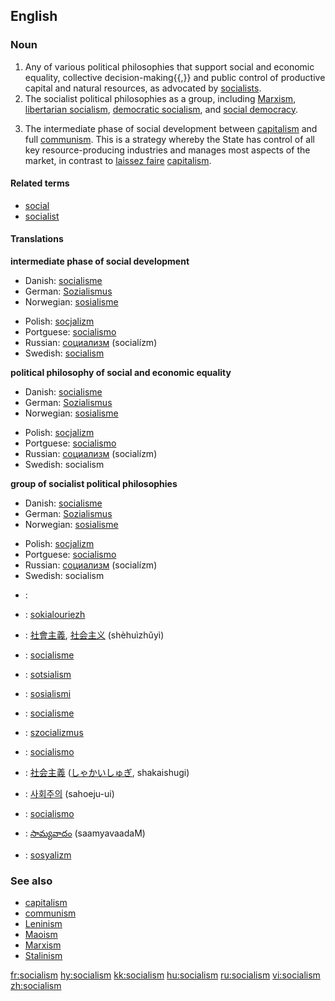 ==English==

===Noun===
{{wikipedia}}
{{en-noun|-}}

# Any of various political philosophies that support social and economic equality, collective decision-making{{,}} and public control of productive capital and natural resources, as advocated by [[socialist]]s.
# The socialist political philosophies as a group, including [[Marxism]], [[libertarian socialism]], [[democratic socialism]], and [[social democracy]].
# {{cattag|Leninism}} The intermediate phase of social development between [[capitalism]] and full [[communism]]. This is a strategy whereby the State has control of all key resource-producing industries and manages most aspects of the market, in contrast to [[laissez faire]] [[capitalism]].


====Related terms====
*[[social]]
*[[socialist]]

====Translations====

'''intermediate phase of social development'''
{{top}}
*Danish: [[socialisme]]
*German: [[Sozialismus]] {{m}}
*Norwegian: [[sosialisme]] {{m}}
{{mid}}
*Polish: [[socjalizm]] {{m}}
*Portguese: [[socialismo]] {{m}}
*Russian: [[социализм]] (socialízm) {{m}}
*Swedish: [[socialism]] {{c}}
{{bottom}}

'''political philosophy of social and economic equality'''
{{top}}
*Danish: [[socialisme]]
*German: [[Sozialismus]] {{m}}
*Norwegian: [[sosialisme]] {{m}}
{{mid}}
*Polish: [[socjalizm]] {{m}}
*Portguese: [[socialismo]] {{m}}
*Russian: [[социализм]] (socialízm) {{m}}
*Swedish: socialism {{c}}
{{bottom}}

'''group of socialist political philosophies'''
{{top}}
*Danish: [[socialisme]]
*German: [[Sozialismus]] {{m}}
*Norwegian: [[sosialisme]] {{m}}
{{mid}}
*Polish: [[socjalizm]] {{m}}
*Portguese: [[socialismo]] {{m}}
*Russian: [[социализм]] (socialízm) {{m}}
*Swedish: socialism {{c}}
{{bottom}}

{{checktrans}}
*{{ttbc|Arabic}}: {{ARchar|[[اشتراكية]]}} {{Unicode|(išterakíya)}} {{f}}
*{{ttbc|Breton}}: [[sokialouriezh]] {{f}}
*{{ttbc|Chinese}}: [[社會主義]], [[社会主义]] (shèhuìzhǔyì)
*{{ttbc|Dutch}}: [[socialisme]] {{n}}
*{{ttbc|Estonian}}: [[sotsialism]]
*{{ttbc|Finnish}}: [[sosialismi]]
*{{ttbc|French}}: [[socialisme]] {{m}}
*{{ttbc|Hungarian}}: [[szocializmus]]
*{{ttbc|Italian}}: [[socialismo]] {{m}}
*{{ttbc|Japanese}}: [[社会主義]] ([[しゃかいしゅぎ]], shakaishugi)
*{{ttbc|Korean}}: [[사회주의]] (sahoeju-ui)
*{{ttbc|Spanish}}: [[socialismo]] {{m}}
*{{ttbc|Telugu}}: [[సామ్యవాదం]] (saamyavaadaM)
*{{ttbc|Turkish}}: [[sosyalizm]]

===See also===
*[[capitalism]]
*[[communism]]
*[[Leninism]]
*[[Maoism]]
*[[Marxism]]
*[[Stalinism]]

[[fr:socialism]]
[[hy:socialism]]
[[kk:socialism]]
[[hu:socialism]]
[[ru:socialism]]
[[vi:socialism]]
[[zh:socialism]]